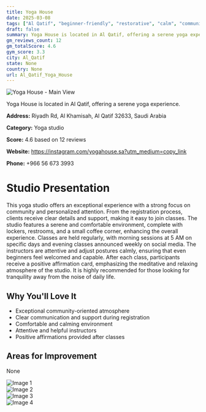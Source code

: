 ```yaml
---
title: Yoga House
date: 2025-03-08
tags: ["Al Qatif", "beginner-friendly", "restorative", "calm", "community-focused", "Al Qatif"]  
draft: false
summary: Yoga House is located in Al Qatif, offering a serene yoga experience.
gm_reviews_count: 12
gm_totalScore: 4.6
gym_score: 3.3
city: Al_Qatif
state: None
country: None
url: Al_Qatif_Yoga_House
---
```


<div className="aspect-[16/9] relative my-8">
  <img 
    src="https://lh5.googleusercontent.com/p/AF1QipPDvCTW-Z_XR0vVSTExTIwPbG2qQ8y2NGZYev4r=w1920-h1080-k-no"
    alt="Yoga House - Main View"
    className="object-cover absolute inset-0 w-full h-full rounded-lg"
  />
</div>

Yoga House is located in Al Qatif, offering a serene yoga experience.

**Address:** Riyadh Rd, Al Khamisah, Al Qatif 32633, Saudi Arabia

**Category:** Yoga studio

**Score:** 4.6 based on 12 reviews

**Website:** https://instagram.com/yogahouse.sa?utm_medium=copy_link

**Phone:** +966 56 673 3993

# Studio Presentation

This yoga studio offers an exceptional experience with a strong focus on community and personalized attention. From the registration process, clients receive clear details and support, making it easy to join classes. The studio features a serene and comfortable environment, complete with lockers, restrooms, and a small coffee corner, enhancing the overall experience. Classes are held regularly, with morning sessions at 5 AM on specific days and evening classes announced weekly on social media. The instructors are attentive and adjust postures calmly, ensuring that even beginners feel welcomed and capable. After each class, participants receive a positive affirmation card, emphasizing the meditative and relaxing atmosphere of the studio. It is highly recommended for those looking for tranquility away from the noise of daily life.

## Why You'll Love It

- Exceptional community-oriented atmosphere
- Clear communication and support during registration
- Comfortable and calming environment
- Attentive and helpful instructors
- Positive affirmations provided after classes

## Areas for Improvement

None

<div className="grid grid-cols-1 xl:grid-cols-2 gap-4 my-8">
<div className="aspect-[4/3] relative"><img src="https://lh3.googleusercontent.com/p/AF1QipO9D0rU03dI1BbaiVxTbdji8VSxdm4UIO_VGMwi=w1920-h1080-k-no" alt="Image 1" className="object-cover absolute inset-0 w-full h-full rounded-lg" /></div>
<div className="aspect-[4/3] relative"><img src="https://lh5.googleusercontent.com/p/AF1QipNJTWRzY61DZl4dvyFn5YzYwVQ2HFsNjVXkWT9C=w1920-h1080-k-no" alt="Image 2" className="object-cover absolute inset-0 w-full h-full rounded-lg" /></div>
<div className="aspect-[4/3] relative"><img src="https://lh5.googleusercontent.com/p/AF1QipNUb2kGGsHQHcWLBr_D6fOLftHeqz0h4D8bhvnd=w1920-h1080-k-no" alt="Image 3" className="object-cover absolute inset-0 w-full h-full rounded-lg" /></div>
<div className="aspect-[4/3] relative"><img src="https://lh5.googleusercontent.com/p/AF1QipOQgNaq54YSWza0o5l4Dw3wyjskfpZUTMvyoigk=w1920-h1080-k-no" alt="Image 4" className="object-cover absolute inset-0 w-full h-full rounded-lg" /></div>
</div>